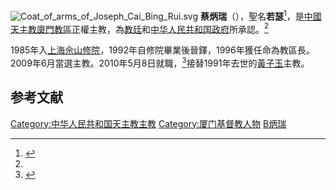 [[File:Coat_of_arms_of_Joseph_Cai_Bing_Rui.svg|thumb]]
'''蔡炳瑞'''（{{bd|1966年|||catIdx=C}}），聖名'''若瑟'''<ref name="eng">{{cite news
 |publisher    = [[天主教亞洲通訊社|天主教亞洲通訊社]]
 |date         = 2010年5月10日
 |title        = Church communities welcome Xiamen bishop
 |url          = http://www.ucanews.com/2010/05/10/xiamen-gets-new-bishop-after-19-years
 |access-date  = 2010年5月11日
 |archive-url  = https://web.archive.org/web/20100513000954/http://www.ucanews.com/2010/05/10/xiamen-gets-new-bishop-after-19-years
 |archive-date = 2010年5月13日
 |dead-url     = yes
}}</ref>，是[[中國|中國]][[天主教廈門教區|天主教廈門教區]]正權主教，為[[教廷|教廷]]和[[中华人民共和国政府|中华人民共和国政府]]所承認。<ref name="chi"></ref>

1985年入[[上海|上海]][[佘山进教之佑圣母大殿|佘山修院]]，1992年自修院畢業後晉鐸，1996年獲任命為教區長。2009年6月當選主教。2010年5月8日就職，<ref name="chi">{{cite news|publisher=[[天主教亞洲通訊社|天主教亞洲通訊社]]|date=2010年5月10日|title=廈門教區十九年後新主教晉牧|url=http://76.75.218.2/2010/05/10/%E4%B8%AD%E5%9C%8B%EF%BC%9A%E5%BB%88%E9%96%80%E6%95%99%E5%8D%80%E5%8D%81%E4%B9%9D%E5%B9%B4%E5%BE%8C%E6%96%B0%E4%B8%BB%E6%95%99%E6%99%89%E7%89%A7/}}{{dead link|date=2018年4月 |bot=InternetArchiveBot |fix-attempted=yes }}</ref>接替1991年去世的[[黃子玉|黃子玉]]主教。

==参考文献==
<div class="references-small">
<references></references>
</div>

{{DEFAULTSORT:C}}
[[Category:中华人民共和国天主教主教|Category:中华人民共和国天主教主教]]
[[Category:厦门基督教人物|Category:厦门基督教人物]]
[[Category:蔡姓|B炳瑞]]